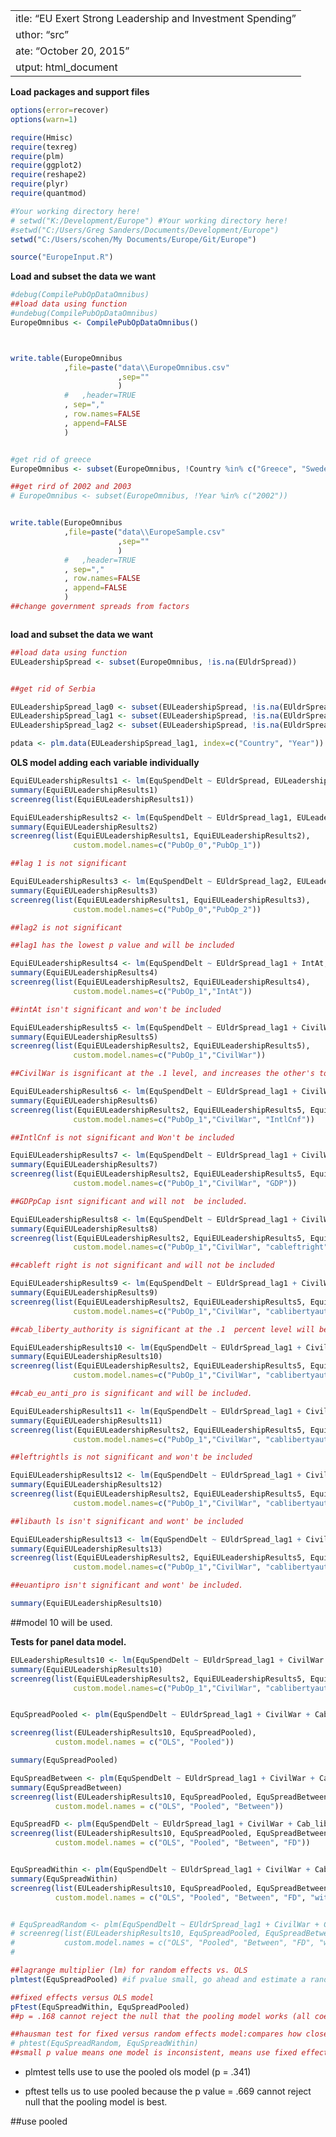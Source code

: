  ---
title: "EU Exert Strong Leadership and Investment Spending"
author: "src"
date: "October 20, 2015"
output: html_document
---

**Load packages and support files**
```r
options(error=recover)
options(warn=1)

require(Hmisc)
require(texreg)
require(plm)
require(ggplot2)
require(reshape2)
require(plyr)
require(quantmod)

#Your working directory here!
# setwd("K:/Development/Europe") #Your working directory here!
#setwd("C:/Users/Greg Sanders/Documents/Development/Europe")
setwd("C:/Users/scohen/My Documents/Europe/Git/Europe")

source("EuropeInput.R")

```


**Load and subset the data we want**
```r


#debug(CompilePubOpDataOmnibus)
##load data using function
#undebug(CompilePubOpDataOmnibus)
EuropeOmnibus <- CompilePubOpDataOmnibus()



write.table(EuropeOmnibus
            ,file=paste("data\\EuropeOmnibus.csv"
                        ,sep=""
                        )
            #   ,header=TRUE
            , sep=","
            , row.names=FALSE
            , append=FALSE
            )


#get rid of greece
EuropeOmnibus <- subset(EuropeOmnibus, !Country %in% c("Greece", "Sweden","Russia","United States","Serbia"))

##get rird of 2002 and 2003
# EuropeOmnibus <- subset(EuropeOmnibus, !Year %in% c("2002"))


write.table(EuropeOmnibus
            ,file=paste("data\\EuropeSample.csv"
                        ,sep=""
                        )
            #   ,header=TRUE
            , sep=","
            , row.names=FALSE
            , append=FALSE
            )
##change government spreads from factors



```


**load and subset the data we want**
```r

##load data using function
EULeadershipSpread <- subset(EuropeOmnibus, !is.na(EUldrSpread))


##get rid of Serbia

EULeadershipSpread_lag0 <- subset(EULeadershipSpread, !is.na(EUldrSpread))
EULeadershipSpread_lag1 <- subset(EULeadershipSpread, !is.na(EUldrSpread_lag1))
EULeadershipSpread_lag2 <- subset(EULeadershipSpread, !is.na(EUldrSpread_lag2))

pdata <- plm.data(EULeadershipSpread_lag1, index=c("Country", "Year"))


```

**OLS model adding each variable individually**
```r
EquiEULeadershipResults1 <- lm(EquSpendDelt ~ EUldrSpread, EULeadershipSpread_lag0) 
summary(EquiEULeadershipResults1)
screenreg(list(EquiEULeadershipResults1))

EquiEULeadershipResults2 <- lm(EquSpendDelt ~ EUldrSpread_lag1, EULeadershipSpread_lag1) 
summary(EquiEULeadershipResults2)
screenreg(list(EquiEULeadershipResults1, EquiEULeadershipResults2),
              custom.model.names=c("PubOp_0","PubOp_1"))

##lag 1 is not significant

EquiEULeadershipResults3 <- lm(EquSpendDelt ~ EUldrSpread_lag2, EULeadershipSpread_lag2) 
summary(EquiEULeadershipResults3)
screenreg(list(EquiEULeadershipResults1, EquiEULeadershipResults3),
              custom.model.names=c("PubOp_0","PubOp_2"))

##lag2 is not significant

##lag1 has the lowest p value and will be included

EquiEULeadershipResults4 <- lm(EquSpendDelt ~ EUldrSpread_lag1 + IntAt, EULeadershipSpread_lag1) 
summary(EquiEULeadershipResults4)
screenreg(list(EquiEULeadershipResults2, EquiEULeadershipResults4),
              custom.model.names=c("PubOp_1","IntAt"))

##intAt isn't significant and won't be included

EquiEULeadershipResults5 <- lm(EquSpendDelt ~ EUldrSpread_lag1 + CivilWar, EULeadershipSpread_lag1) 
summary(EquiEULeadershipResults5)
screenreg(list(EquiEULeadershipResults2, EquiEULeadershipResults5),
              custom.model.names=c("PubOp_1","CivilWar"))

##CivilWar is isgnificant at the .1 level, and increases the other's to same level. will be included

EquiEULeadershipResults6 <- lm(EquSpendDelt ~ EUldrSpread_lag1 + CivilWar + IntlCnf, EULeadershipSpread_lag1) 
summary(EquiEULeadershipResults6)
screenreg(list(EquiEULeadershipResults2, EquiEULeadershipResults5, EquiEULeadershipResults6),
              custom.model.names=c("PubOp_1","CivilWar", "IntlCnf"))

##IntlCnf is not significant and Won't be included


```

``` r

EquiEULeadershipResults7 <- lm(EquSpendDelt ~ EUldrSpread_lag1 + CivilWar + GDPpCapDelt, EULeadershipSpread_lag1) 
summary(EquiEULeadershipResults7)
screenreg(list(EquiEULeadershipResults2, EquiEULeadershipResults5, EquiEULeadershipResults7),
              custom.model.names=c("PubOp_1","CivilWar", "GDP"))

##GDPpCap isnt significant and will not  be included.
```



``` r


EquiEULeadershipResults8 <- lm(EquSpendDelt ~ EUldrSpread_lag1 + CivilWar + Cab_left_right, EULeadershipSpread_lag1) 
summary(EquiEULeadershipResults8)
screenreg(list(EquiEULeadershipResults2, EquiEULeadershipResults5, EquiEULeadershipResults8),
              custom.model.names=c("PubOp_1","CivilWar", "cableftright"))

##cableft right is not significant and will not be included

EquiEULeadershipResults9 <- lm(EquSpendDelt ~ EUldrSpread_lag1 + CivilWar + Cab_liberty_authority, EULeadershipSpread_lag1) 
summary(EquiEULeadershipResults9)
screenreg(list(EquiEULeadershipResults2, EquiEULeadershipResults5, EquiEULeadershipResults9),
              custom.model.names=c("PubOp_1","CivilWar", "cablibertyauthority"))

##cab_liberty_authority is significant at the .1  percent level will be included. 

EquiEULeadershipResults10 <- lm(EquSpendDelt ~ EUldrSpread_lag1 + CivilWar + Cab_liberty_authority + Cab_eu_anti_pro, EULeadershipSpread_lag1) 
summary(EquiEULeadershipResults10)
screenreg(list(EquiEULeadershipResults2, EquiEULeadershipResults5, EquiEULeadershipResults9, EquiEULeadershipResults10),
              custom.model.names=c("PubOp_1","CivilWar", "cablibertyauthority", "cabeuantipro"))

##cab_eu_anti_pro is significant and will be included.

EquiEULeadershipResults11 <- lm(EquSpendDelt ~ EUldrSpread_lag1 + CivilWar + Cab_liberty_authority + Cab_eu_anti_pro + left_right_ls_spread, EULeadershipSpread_lag1) 
summary(EquiEULeadershipResults11)
screenreg(list(EquiEULeadershipResults2, EquiEULeadershipResults5, EquiEULeadershipResults9, EquiEULeadershipResults10, EquiEULeadershipResults11),
              custom.model.names=c("PubOp_1","CivilWar", "cablibertyauthority", "cabeuantipro", "leftrightls"))

##leftrightls is not significant and won't be included

EquiEULeadershipResults12 <- lm(EquSpendDelt ~ EUldrSpread_lag1 + CivilWar + Cab_liberty_authority + Cab_eu_anti_pro + liberty_authority_ls_spread, EULeadershipSpread_lag1) 
summary(EquiEULeadershipResults12)
screenreg(list(EquiEULeadershipResults2, EquiEULeadershipResults5, EquiEULeadershipResults9, EquiEULeadershipResults10, EquiEULeadershipResults12),
              custom.model.names=c("PubOp_1","CivilWar", "cablibertyauthority", "cabeuantipro", "libauthLS"))

##libauth ls isn't significant and wont' be included

EquiEULeadershipResults13 <- lm(EquSpendDelt ~ EUldrSpread_lag1 + CivilWar + Cab_liberty_authority + Cab_eu_anti_pro + eu_anti_pro_ls_spread, EULeadershipSpread_lag1) 
summary(EquiEULeadershipResults13)
screenreg(list(EquiEULeadershipResults2, EquiEULeadershipResults5, EquiEULeadershipResults9, EquiEULeadershipResults10, EquiEULeadershipResults13),
              custom.model.names=c("PubOp_1","CivilWar", "cablibertyauthority", "cabeuantipro", "euantiproLS"))

##euantipro isn't significant and wont' be included.

summary(EquiEULeadershipResults10)

```

##model 10 will be used. 

**Tests for panel data model.**

``` r

EULeadershipResults10 <- lm(EquSpendDelt ~ EUldrSpread_lag1 + CivilWar + Cab_liberty_authority + Cab_eu_anti_pro, EULeadershipSpread_lag1) 
summary(EquiEULeadershipResults10)
screenreg(list(EquiEULeadershipResults2, EquiEULeadershipResults5, EquiEULeadershipResults9, EquiEULeadershipResults10),
              custom.model.names=c("PubOp_1","CivilWar", "cablibertyauthority", "cabeuantipro"))


EquSpreadPooled <- plm(EquSpendDelt ~ EUldrSpread_lag1 + CivilWar + Cab_liberty_authority + Cab_eu_anti_pro, data = pdata, model = "pooling")

screenreg(list(EULeadershipResults10, EquSpreadPooled),
          custom.model.names = c("OLS", "Pooled"))

summary(EquSpreadPooled)

EquSpreadBetween <- plm(EquSpendDelt ~ EUldrSpread_lag1 + CivilWar + Cab_liberty_authority + Cab_eu_anti_pro, data = pdata, model = "between")
summary(EquSpreadBetween)
screenreg(list(EULeadershipResults10, EquSpreadPooled, EquSpreadBetween),
          custom.model.names = c("OLS", "Pooled", "Between"))

EquSpreadFD <- plm(EquSpendDelt ~ EUldrSpread_lag1 + CivilWar + Cab_liberty_authority + Cab_eu_anti_pro, data = pdata, model = "fd") ##when variables don't vary from one year to the next, the variable is dropped because the first difference takes difference of the model averaged over time from the original model and for these variables the value would be 0.
screenreg(list(EULeadershipResults10, EquSpreadPooled, EquSpreadBetween, EquSpreadFD),
          custom.model.names = c("OLS", "Pooled", "Between", "FD"))


EquSpreadWithin <- plm(EquSpendDelt ~ EUldrSpread_lag1 + CivilWar + Cab_liberty_authority + Cab_eu_anti_pro, data =  pdata, model = "within")
summary(EquSpreadWithin)
screenreg(list(EULeadershipResults10, EquSpreadPooled, EquSpreadBetween, EquSpreadFD, EquSpreadWithin),
          custom.model.names = c("OLS", "Pooled", "Between", "FD", "within"))


# EquSpreadRandom <- plm(EquSpendDelt ~ EUldrSpread_lag1 + CivilWar + Cab_liberty_authority + Cab_eu_anti_pro, data = pdata, model = "random")
# screenreg(list(EULeadershipResults10, EquSpreadPooled, EquSpreadBetween, EquSpreadFD, EquSpreadWithin, DefSpreadRandom),
#           custom.model.names = c("OLS", "Pooled", "Between", "FD", "within", "Random"))
# 

##lagrange multiplier (lm) for random effects vs. OLS
plmtest(EquSpreadPooled) #if pvalue small, go ahead and estimate a random effects model. "alternative hypothesis, significant effects"

##fixed effects versus OLS model
pFtest(EquSpreadWithin, EquSpreadPooled)
##p = .168 cannot reject the null that the pooling model works (all coefficients for each country should be the same ever year) if p value low, supports the within model(accept alternative hypothesis: significant effects)

##hausman test for fixed versus random effects model:compares how close the coefficients of the model are:
# phtest(EquSpreadRandom, EquSpreadWithin)
##small p value means one model is inconsistent, means use fixed effects model b/c that gives you consistent estimates.
```

- plmtest tells use to use the pooled ols model (p = .341)

- pftest tells us to use pooled because the p value = .669 cannot reject null that the pooling model is best.

##use pooled